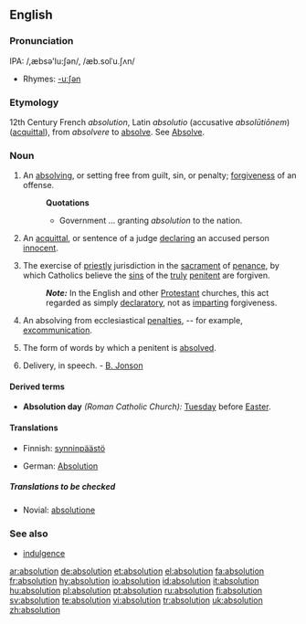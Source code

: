 {{see|Absolution}}
==English==

===Pronunciation===
IPA: /,æbsə'lu:ʃən/, /æb.solˈu.ʃʌn/
* Rhymes: [[Rhymes:English:-uːʃən|-uːʃən]]

===Etymology===
12th Century French ''absolution'', Latin ''absolutio'' (accusative ''absolūtiōnem'') ([[acquittal]]), from ''absolvere'' to [[absolve]]. See [[Absolve]].

===Noun===
{{en-noun}}

# An [[absolve|absolving]], or setting free from guilt, sin, or penalty; [[forgiven]]ess of an offense.
#: '''Quotations'''
#:* Government ... granting ''absolution'' to the nation.
# {{context|Civil Law|obsolete}} An [[acquittal]], or sentence of a judge [[declare|declaring]] an accused person [[innocent]].
# {{context|Roman Catholic Church}} The exercise of [[priestly]] jurisdiction in the [[sacrament]] of [[penance]], by which Catholics believe the [[sin#Noun|sin]]s of the [[truly]] [[penitent]] are forgiven.
#: '''''Note:''''' In the English and other [[Protestant]] churches, this act regarded as simply [[declaratory]], not as [[impart]]ing forgiveness.
# {{ecclesiastical}} An absolving from ecclesiastical [[penalty|penalties]], -- for example, [[excommunication]].
# The form of words by which a penitent is [[absolved]].
# {{obsolete}} Delivery, in speech. - [[w:Ben Jonson|B. Jonson]]

====Derived terms====
* '''Absolution day''' ''(Roman Catholic Church):'' [[Tuesday]] before [[Easter]].

====Translations====
{{trans-top|Absolving or setting free from guilt, sin or penalty; forgiveness of an offense}}
{{trans-mid}}
{{trans-bottom}}

{{trans-top|Acquittal, or sentence of a judge declaring an accused person innocent}}
{{trans-mid}}
{{trans-bottom}}

{{trans-top|Exercise of priestly jurisdiction in the sacrament of penance, by which Catholics believe the sins of the truly penitent are forgiven}}
* Finnish: [[synninpäästö]]
{{trans-mid}}
* German: [[Absolution]] {{f}}
{{trans-bottom}}

{{trans-top|Absolving from ecclesiastical penalties}}
{{trans-mid}}
{{trans-bottom}}

{{trans-top|Form of words by which a penitent is absolved}}
{{trans-mid}}
{{trans-bottom}}

{{trans-top|Delivery, in speech}}
{{trans-mid}}
{{trans-bottom}}

=====Translations to be checked=====
{{trans-top|Translations to be checked}}
* Novial: [[absolutione]]
{{trans-mid}}
{{trans-bottom}}

===See also===
* [[indulgence]]

[[ar:absolution]]
[[de:absolution]]
[[et:absolution]]
[[el:absolution]]
[[fa:absolution]]
[[fr:absolution]]
[[hy:absolution]]
[[io:absolution]]
[[id:absolution]]
[[it:absolution]]
[[hu:absolution]]
[[pl:absolution]]
[[pt:absolution]]
[[ru:absolution]]
[[fi:absolution]]
[[sv:absolution]]
[[te:absolution]]
[[vi:absolution]]
[[tr:absolution]]
[[uk:absolution]]
[[zh:absolution]]